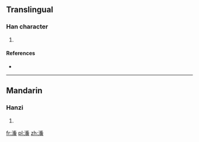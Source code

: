 ==Translingual==

===Han character===
{{Han char|rn=85|rad=水|as=14|sn=17|four=|canj=水弓戈金 (ENIC)}}

# {{defn|Han|sort=水14}}

====References====
* {{Han ref|kx=0656.130|dkj=18509|dj=1066.170|hdz=31771.080|uh=6FE5|ud=28645}}

----

==Mandarin==

===Hanzi===
{{cmn-hanzi|pin=[[xī]] ([[xi1]]), [[yīn]] ([[yin1]]), [[yìn]] ([[yin4]])|wg=hsi<sup>1</sup>, yin<sup>1</sup>, yin<sup>4</sup>}}

# {{defn|Mandarin|sort=水14}}

[[fr:濥]]
[[pl:濥]]
[[zh:濥]]